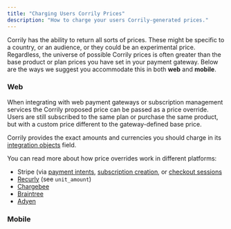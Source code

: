 ```yaml
---
title: "Charging Users Corrily Prices"
description: "How to charge your users Corrily-generated prices."
---
```


Corrily has the ability to return all sorts of prices. These might be specific to a country, or an audience, or they could
be an experimental price. Regardless, the universe of possible Corrily prices is often greater than the base product or plan prices
you have set in your payment gateway. Below are the ways we suggest you accommodate this in both **web** and **mobile**.

### Web

When integrating with web payment gateways or subscription management services the Corrily proposed price can be passed as
a price override. Users are still subscribed to the same plan or purchase the same product, but with a custom price different
to the gateway-defined base price.

Corrily provides the exact amounts and currencies you should charge in its [integration objects](http://localhost:3000/api-reference/calculate-price#body-params) field.

You can read more about how price overrides work in different platforms:
- Stripe (via [payment intents](https://stripe.com/docs/payments/payment-intents#best-practices),
[subscription creation](https://stripe.com/docs/api/subscriptions/object#subscription_object-items-data-price-custom_unit_amount),
or [checkout sessions](https://stripe.com/docs/api/checkout/sessions/create#create_checkout_session-line_items-price_data-unit_amount)
- [Recurly](https://developers.recurly.com/api/v2021-02-25/index.html#operation/create_subscription) (see `unit_amount`)
- [Chargebee](https://apidocs.chargebee.com/docs/api/subscriptions?prod_cat_ver=2#create_subscription_for_items_subscription_items_unit_price_in_decimal)
- [Braintree](https://developer.paypal.com/braintree/docs/reference/request/subscription/create#price)
- [Adyen](https://docs.adyen.com/online-payments/classic-integrations/api-integration-ecommerce/recurring-payments)


### Mobile
